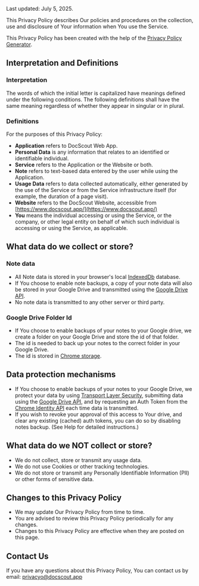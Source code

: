 Last updated: July 5, 2025.

This Privacy Policy describes Our policies and procedures on the collection, use and disclosure of Your information when You use the Service.

This Privacy Policy has been created with the help of the [Privacy Policy Generator](https://www.termsfeed.com/privacy-policy-generator/).

## Interpretation and Definitions

### Interpretation

The words of which the initial letter is capitalized have meanings defined under the following conditions. The following definitions shall have the same meaning regardless of whether they appear in singular or in plural.

### Definitions

For the purposes of this Privacy Policy:

- **Application** refers to DocScout Web App.
- **Personal Data** is any information that relates to an identified or identifiable individual.
- **Service** refers to the Application or the Website or both.
- **Note** refers to text-based data entered by the user while using the Application.
- **Usage Data** refers to data collected automatically, either generated by the use of the Service or from the Service infrastructure itself (for example, the duration of a page visit).
- **Website** refers to the DocScout Website, accessible from [https://www.docscout.app/](https://www.docscout.app/)
- **You** means the individual accessing or using the Service, or the company, or other legal entity on behalf of which such individual is accessing or using the Service, as applicable.

## What data do we collect or store?

### Note data

- All Note data is stored in your browser's local [IndexedDb](https://developer.mozilla.org/en-US/docs/Web/API/IndexedDB_API) database.
- If You choose to enable note backups, a copy of your note data will also be stored in your Google Drive and transmitted using the [Google Drive API](https://developers.google.com/drive/api/reference/rest/v3).
- No note data is transmitted to any other server or third party.

### Google Drive Folder Id

- If You choose to enable backups of your notes to your Google drive, we create a folder on your Google Drive and store the id of that folder.
- The id is needed to back up your notes to the correct folder in your Google Drive.
- The id is stored in [Chrome storage](https://developer.chrome.com/docs/extensions/reference/api/storage).

## Data protection mechanisms

- If You choose to enable backups of your notes to your Google Drive, we protect your data by using [Transport Layer Security](https://en.wikipedia.org/wiki/Transport_Layer_Security), submitting data using the [Google Drive API](https://developers.google.com/drive/api/reference/rest/v3), and by requesting an Auth Token from the [Chrome Identity API](https://developer.chrome.com/docs/extensions/reference/api/identity) each time data is transmitted.
- If you wish to revoke your approval of this access to Your drive, and clear any existing (cached) auth tokens, you can do so by disabling notes backup. (See Help for detailed instructions.)

## What data do we NOT collect or store?

- We do not collect, store or transmit any usage data.
- We do not use Cookies or other tracking technologies.
- We do not store or transmit any Personally Identifiable Information (PII) or other forms of sensitive data.

## Changes to this Privacy Policy

- We may update Our Privacy Policy from time to time.
- You are advised to review this Privacy Policy periodically for any changes.
- Changes to this Privacy Policy are effective when they are posted on this page.

## Contact Us

If you have any questions about this Privacy Policy, You can contact us by email: [privacyo@docscout.app](mailto:privacyo@docscout.app)
